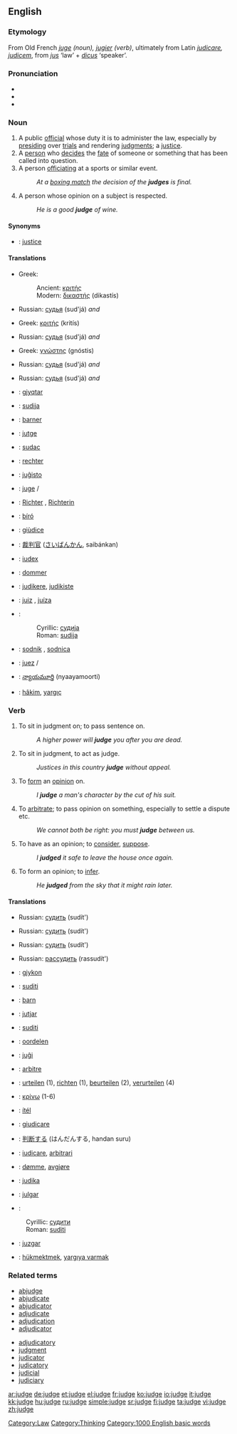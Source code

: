 ==English==

===Etymology===
From Old French ''[[juge]] (noun), [[jugier]] (verb)'', ultimately from Latin ''[[judicare]], [[judicem]]'', from ''[[jus]]'' ‘law’ + ''[[dicus]]'' ‘speaker’.

===Pronunciation===
*{{IPA|/dʒʌdʒ/}}
*{{audio|en-us-judge.ogg|Audio (US)}}
*{{rhymes|ʌdʒ}}

===Noun===
{{en-noun}}

# A public [[official]] whose duty it is to administer the law, especially by [[presiding]] over [[trial]]s and rendering [[judgment]]s; a [[justice]].
# A [[person]] who [[decide]]s the [[fate]] of someone or something that has been called into question.
# A person [[officiate|officiating]] at a sports or similar event.
#:''At a [[boxing match]] the decision of the '''judges''' is final.''
# A person whose opinion on a subject is respected.
#:''He is a good '''judge''' of wine.''

====Synonyms====
*{{italbrac|official of the court}}: [[justice]]

====Translations====
{{trans-top|public judicial official}}
*Greek:
*:Ancient: [[κριτής]] {{m}}
*:Modern: [[δικαστής]] (dikastís) {{c}}
{{trans-mid}}
*Russian: [[судья]] (sud'já) {{m}} ''and'' {{f}}
{{trans-bottom}}

{{trans-top|sports official}}
*Greek: [[κριτής]] (kritís) {{c}}
{{trans-mid}}
*Russian: [[судья]] (sud'já) {{m}} ''and'' {{f}}
{{trans-bottom}}

{{trans-top|someone with valued opinions}}
*Greek: [[γνώστης]] (gnóstis) {{c}}
{{trans-mid}}
*Russian: [[судья]] (sud'já) {{m}} ''and'' {{f}}
{{trans-bottom}}

{{trans-top|someone deciding another's fate}}
{{trans-mid}}
*Russian: [[судья]] (sud'já) {{m}} ''and'' {{f}}
{{trans-bottom}}

{{checktrans}}
{{trans-top|Translations to be categorised}}
*{{ttbc|Albanian}}: [[gjyqtar]] {{m}}
*{{ttbc|Bosnian}}: [[sudija#Bosnian|sudija]] {{m}}
*{{ttbc|Breton}}: [[barner]] {{m}}
*{{ttbc|Catalan}}: [[jutge]] {{m}}
*{{ttbc|Croatian}}: [[sudac#Croatian|sudac]] {{m}}
*{{ttbc|Dutch}}: [[rechter]] {{m}}
*{{ttbc|Esperanto}}: [[juĝisto]]
*{{ttbc|French}}: [[juge]] {{m}}/{{f}}
*{{ttbc|German}}: [[Richter]] {{m}}, [[Richterin]] {{f}}
*{{ttbc|Hungarian}}: [[bíró]]
*{{ttbc|Italian}}: [[giùdice]]
*{{ttbc|Japanese}}: [[裁判官]] ([[さいばんかん]], saibánkan)
*{{ttbc|Latin}}: [[iudex]] {{m}}
{{trans-mid}}
*{{ttbc|Norwegian}}: [[dommer]] {{m}}
*{{ttbc|[[Novial]]}}: [[judikere]], [[judikiste]]
*{{ttbc|Portuguese}}: [[juiz]] {{m}}, [[juíza]] {{f}}
*{{ttbc|Serbian}}:
*:Cyrillic: [[судија#Serbian|судија]] {{m}}
*:Roman: [[sudija#Serbian|sudija]] {{m}}
*{{ttbc|Slovene}}: [[sodnik]] {{m}}, [[sodnica]] {{f}}
*{{ttbc|Spanish}}: [[juez]] {{m}}/{{f}}
*{{ttbc|Telugu}}: [[న్యాయమూర్తి]] (nyaayamoorti)
*{{ttbc|Turkish}}: [[hakim|hâkim]], [[yargıç]]
{{trans-bottom}}

===Verb===
{{en-verb|judg|ing}}

# {{transitive}} To sit in judgment on; to pass sentence on.
#:''A higher power will '''judge''' you after you are dead.''
# {{intransitive}} To sit in judgment, to act as judge.
#:''Justices in this country '''judge''' without appeal.''
# {{transitive}} To [[form]] an [[opinion]] on.
#:''I '''judge''' a man's character by the cut of his suit.''
# {{intransitive}} To [[arbitrate]]; to pass opinion on something, especially to settle a dispute etc.
#:''We cannot both be right: you must '''judge''' between us.''
# {{transitive}} To have as an opinion; to [[consider]], [[suppose]].
#:''I '''judged''' it safe to leave the house once again.''
# {{intransitive}} To form an opinion; to [[infer]].
#: ''He '''judged''' from the sky that it might rain later.''

====Translations====
{{trans-top|{{transitive}} To sit in judgment on; to pass sentence on}}
{{trans-mid}}
*Russian: [[судить]] (sudít') {{impf}}
{{trans-bottom}}

{{trans-top|{{intransitive}} To sit in judgment on, to act as judge}}
{{trans-mid}}
*Russian: [[судить]] (sudít') {{impf}}
{{trans-bottom}}

{{trans-top|To form an opinion on}}
{{trans-mid}}
*Russian: [[судить]] (sudít') {{impf}}
{{trans-bottom}}

{{trans-top|To arbitrate; to pass opinion on something}}
{{trans-mid}}
*Russian: [[рассудить]] (rassudít') {{pf}}
{{trans-bottom}}


{{rfc-trans}}
{{top}}
*{{ttbc|Albanian}}: [[gjykon]]
*{{ttbc|Bosnian}}: [[suditi#Bosnian|suditi]]
*{{ttbc|Breton}}: [[barn]]
*{{ttbc|Catalan}}: [[jutjar]]
*{{ttbc|Croatian}}: [[suditi]]
*{{ttbc|Dutch}}: [[oordelen]]
*{{ttbc|Esperanto}}: [[juĝi]]
*{{ttbc|French}}: [[arbitre]]
*{{ttbc|German}}: [[urteilen]] (1), [[richten]] (1), [[beurteilen]] (2), [[verurteilen]] (4)
*{{ttbc|Greek, (Ancient)}}: [[κρίνω]] (1-6)
*{{ttbc|Hungarian}}: [[ítél]]
{{mid}}
*{{ttbc|Italian}}: [[giudicare]]
*{{ttbc|Japanese}}: [[判断する]] (はんだんする, handan suru)
*{{ttbc|Latin}}: [[iudicare]], [[arbitrari]]
*{{ttbc|Norwegian}}: [[dømme]], [[avgjøre]]
*{{ttbc|[[Novial]]}}: [[judika]]
*{{ttbc|Portuguese}}: [[julgar]]
*{{ttbc|Serbian}}:
:Cyrillic: [[судити#Serbian|судити]]
:Roman: [[suditi#Serbian|suditi]]
*{{ttbc|Spanish}}: [[juzgar]]
*{{ttbc|Turkish}}: [[hükmektmek]], [[yargıya varmak]]
{{bottom}}

===Related terms===
{{top2}}
*[[abjudge]]
*[[abjudicate]]
*[[abjudicator]]
*[[adjudicate]]
*[[adjudication]]
*[[adjudicator]]
{{mid2}}
*[[adjudicatory]]
*[[judgment]]
*[[judicator]]
*[[judicatory]]
*[[judicial]]
*[[judiciary]]
{{bottom}}

[[Category:Law]]
[[Category:Thinking]]
[[Category:1000 English basic words]]

[[ar:judge]]
[[de:judge]]
[[et:judge]]
[[el:judge]]
[[fr:judge]]
[[ko:judge]]
[[io:judge]]
[[it:judge]]
[[kk:judge]]
[[hu:judge]]
[[ru:judge]]
[[simple:judge]]
[[sr:judge]]
[[fi:judge]]
[[ta:judge]]
[[vi:judge]]
[[zh:judge]]